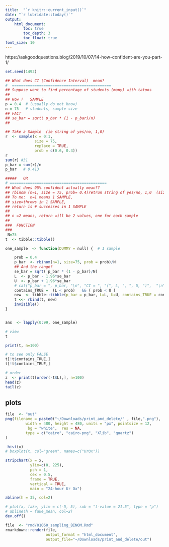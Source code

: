 ```yaml
---
title:  "`r knitr::current_input()`"
date: "`r lubridate::today()`"
output:
    html_document:
        toc: true 
        toc_depth: 3
        toc_float: true
font_size: 10
---
```


https://askgoodquestions.blog/2019/10/07/14-how-confident-are-you-part-1/
```r
set.seed(1492)

## What does CI (Confidence Interval)  mean?
#  ============================================
## Suppose want to find percentage of students (many) with tatoos
##
## How ?   SAMPLE
p = 0.4  # (usually do not know)
n = 75   # students, sample size
## FACT
## se_bar = sqrt( p_bar * (1 - p_bar)/n)
##

## Take a Sample  (ie string of yes/no, 1,0)
r  <- sample(x = 0:1,
             size = 75,
             replace = TRUE, 
             prob = c(0.6, 0.4))
r
sum(r) #31
p_bar = sum(r)/n
p_bar   # 0.413

#####   OR 
# ===========================================
## What does 95% confident actually mean??
## rbinom (n=1, size = 75, prob= 0.4)retrun string of yes/no, 1,0  (size # trials)
## To me:  n=1 means 1 SAMPLE, 
## size=throws in 1 SAMPLE, 
## return is # successes in 1 SAMPLE
##
## n =2 means, return will be 2 values, one for each sample
##
###  FUNCTION
###
 N=75
t  <- tibble::tibble()

one_sample  <- function(DUMMY = null) {  # 1 sample

    prob = 0.4
    p_bar  <- rbinom(n=1, size=75, prob = prob)/N
    ## And the range?
    se_bar = sqrt( p_bar * (1 - p_bar)/N)
    L  <- p_bar - 1.96*se_bar
    U  <- p_bar + 1.96*se_bar
    # cat("p_bar = ", p_bar, "\n", "CI = ", "(", L, ", ", U, ")",  "\n")
    contains_TRUE =  (L < prob)   && ( prob < U )
    new  <- tibble::tibble(p_bar = p_bar, L=L, U=U, contains_TRUE = contains_TRUE)
    t <<- rbind(t, new)
    invisible()
}


ans  <- lapply(0:99, one_sample)

# view
t

print(t, n=100)

# to see only FALSE   
t[!t$contains_TRUE,]
t[!t$contains_TRUE,]

# order
z  <- print(t[order(-t$L),], n=100)
head(z)
tail(z)


```
## plots
```r

file  <- "out"
png(filename = paste0("~/Downloads/print_and_delete/" , file,".png"),
         width = 480, height = 480, units = "px", pointsize = 12,
          bg = "white",  res = NA,
         type = c("cairo", "cairo-png", "Xlib", "quartz")
)

 hist(x)
# boxplot(x, col="green", names=c("UrOx"))

stripchart(x = x, 
           ylim=c(0, 225),
           pch = 1, 
           cex = 0.5,
           frame = TRUE, 
           vertical = TRUE,
           main = "24-hour Ur Ox")

abline(h = 35, col=2)

# plot(x, fake, ylim = c(-5, 5), sub = "t-value = 21.5", type = "p")
# abline(h = fake_mean, col=2)
dev.off()
```

```r
file  <- "rmd/01060_sampling_BINOM.Rmd"
rmarkdown::render(file,  
                  output_format = "html_document",
                  output_file="~/Downloads/print_and_delete/out") 
```

